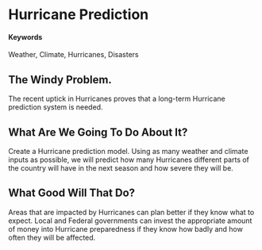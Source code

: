 # Hurricane Prediction

#### Keywords {-}

Weather, Climate, Hurricanes, Disasters

## The Windy Problem.

The recent uptick in Hurricanes proves that a long-term Hurricane prediction system is needed.


## What Are We Going To Do About It?

Create a Hurricane prediction model. Using as many weather and climate inputs as possible, we will predict how many Hurricanes different parts of the country will have in the next season and how severe they will be. 


## What Good Will That Do?

Areas that are impacted by Hurricanes can plan better if they know what to expect. Local and Federal governments can invest the appropriate amount of money into Hurricane preparedness if they know how badly and how often they will be affected. 
